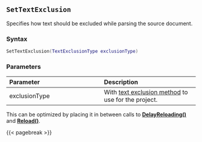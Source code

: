 ## `SetTextExclusion` {#standard-settextexclusion}

Specifies how text should be excluded while parsing the source document.

### Syntax {-}

``` .lua
SetTextExclusion(TextExclusionType exclusionType)
```

### Parameters {-}

**Parameter** | **Description**
| :-- | :-- |
exclusionType | With [text exclusion method](#textexclusiontype) to use for the project.

::: {.tipsection data-latex=""}
This can be optimized by placing it in between calls to **[DelayReloading()](#standard-delayreloading)** and **[Reload()](#standard-reload)**.
:::

{{< pagebreak >}}


